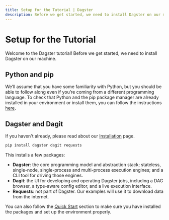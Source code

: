 ```yaml
---
title: Setup for the Tutorial | Dagster
description: Before we get started, we need to install Dagster on our machine.
---
```


# Setup for the Tutorial

Welcome to the Dagster tutorial! Before we get started, we need to install Dagster on our machine.

## Python and pip

We’ll assume that you have some familiarity with Python, but you should be able to follow along even if you’re coming from a different programming language. To check that Python and the pip package manager are already installed in your environment or install them, you can follow the instructions [here](https://packaging.python.org/guides/installing-using-pip-and-virtual-environments/).

## Dagster and Dagit

If you haven't already, please read about our [Installation](/getting-started/install) page.

```bash
pip install dagster dagit requests
```

This installs a few packages:

- **Dagster**: the core programming model and abstraction stack; stateless, single-node, single-process and multi-process execution engines; and a CLI tool for driving those engines.
- **Dagit**: the UI for developing and operating Dagster jobs, including a DAG browser, a type-aware config editor, and a live execution interface.
- **Requests**: not part of Dagster. Our examples will use it to download data from the internet.

You can also follow the [Quick Start](/getting-started#quick-start) section to make sure you have installed the packages and set up the environment properly.
